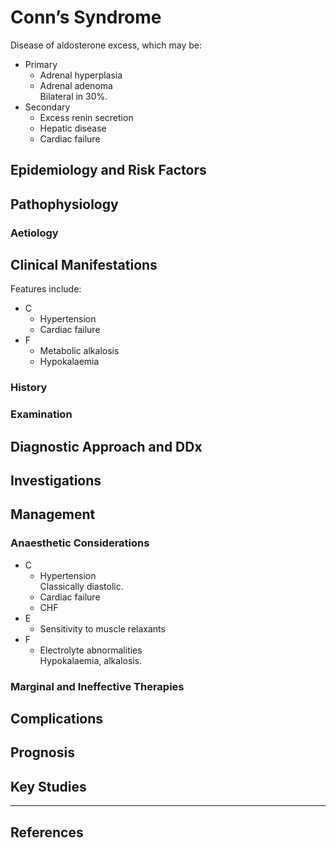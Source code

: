 # Conn's Syndrome


Disease of aldosterone excess, which may be:

* Primary
	* Adrenal hyperplasia
	* Adrenal adenoma  
	Bilateral in 30%.
* Secondary
	* Excess renin secretion
	* Hepatic disease
	* Cardiac failure

## Epidemiology and Risk Factors

## Pathophysiology

### Aetiology

## Clinical Manifestations

Features include:

* C
	* Hypertension
	* Cardiac failure
* F
	* Metabolic alkalosis
	* Hypokalaemia

### History

### Examination

## Diagnostic Approach and DDx

## Investigations

## Management

### Anaesthetic Considerations

* C
	* Hypertension  
	Classically diastolic.
	* Cardiac failure
	* CHF
* E
	* Sensitivity to muscle relaxants
* F
	* Electrolyte abnormalities  
	Hypokalaemia, alkalosis.

### Marginal and Ineffective Therapies

## Complications

## Prognosis

## Key Studies


---

## References
